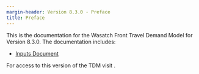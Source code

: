 ```yaml
---
margin-header: Version 8.3.0 - Preface
title: Preface
---
```


This is the documentation for the Wasatch Front Travel Demand Model for Version 8.3.0. The documentation includes:

 - [Inputs Document](downloads.qmd)

For access to this version of the TDM visit .
